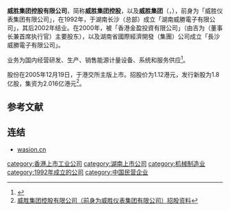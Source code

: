 '''威胜集团控股有限公司'''，简称'''威胜集团控股'''，以及'''威胜集团'''（'''{{lang-en|Wasion Group Holdings Limited}}'''，{{hkex|3393}}），前身为「威胜仪表集团有限公司」，在1992年，于湖南长沙（总部）成立「湖南威勝電子有限公司」，其后2002年结业。在2000年，被「香港金盈投資有限公司」（由吉为（董事长兼首席执行官）主要股东），以及湖南省國際經濟開發（集團）公司成立「長沙威勝電子有限公司」。

业务为国内经营研发、生产、销售能源计量设备、系统和服务供应<ref>{{Cite web |url=http://www.wasion.cn/CN/j.htm |title=威胜集团控股有限公司简介 |access-date=2013-11-09 |archive-date=2020-07-25 |archive-url=https://web.archive.org/web/20200725102508/http://www.wasion.cn/CN/j.htm |dead-url=no }}</ref>。

股份在2005年12月19日，于港交所主版上市。招股价为1.12港元，发行新股为1.8亿股，集资为2.016亿港元<ref>[http://ir.wasion.com/attachment/2009050517065317_tc.pdf 威胜集团控股有限公司（前身为威胜仪表集团有限公司）招股资料]{{Dead link|date=2019年10月 |bot=InternetArchiveBot |fix-attempted=yes }}</ref>。

==参考文献==
{{reflist}}

==连结==
*[http://www.wasion.cn wasion.cn] {{Wayback|url=http://www.wasion.cn/ |date=20200724173150 }}

[[category:香港上市工业公司|category:香港上市工业公司]]
[[category:湖南上市公司|category:湖南上市公司]]
[[category:机械制造业|category:机械制造业]]
[[category:1992年成立的公司|category:1992年成立的公司]]
[[category:中国民营企业|category:中国民营企业]]
